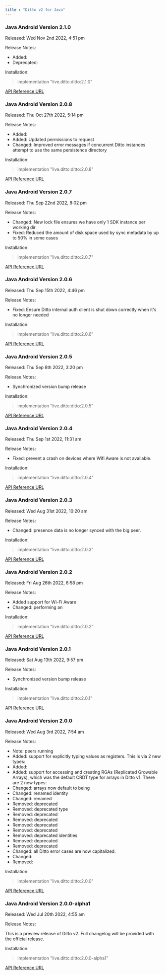 ---
title : "Ditto v2 for Java"
---


### Java Android Version 2.1.0

Released: Wed Nov 2nd 2022, 4:51 pm

Release Notes:

- Added:
- Deprecated:

Installation:

> implementation "live.ditto:ditto:2.1.0"

[API Reference URL](https://software.ditto.live/android/Ditto/2.1.0/api-reference/)

### Java Android Version 2.0.8

Released: Thu Oct 27th 2022, 5:14 pm

Release Notes:

- Added:
- Added: Updated permissions to request
- Changed: Improved error messages if concurrent Ditto instances attempt to use the same persistence directory

Installation:

> implementation "live.ditto:ditto:2.0.8"

[API Reference URL](https://software.ditto.live/android/Ditto/2.0.8/api-reference/)

### Java Android Version 2.0.7

Released: Thu Sep 22nd 2022, 8:02 pm

Release Notes:

- Changed: New lock file ensures we have only 1 SDK instance per working dir
- Fixed: Reduced the amount of disk space used by sync metadata by up to 50% in some cases

Installation:

> implementation "live.ditto:ditto:2.0.7"

[API Reference URL](https://software.ditto.live/android/Ditto/2.0.7/api-reference/)

### Java Android Version 2.0.6

Released: Thu Sep 15th 2022, 4:46 pm

Release Notes:

- Fixed: Ensure Ditto internal auth client is shut down correctly when it's no longer needed

Installation:

> implementation "live.ditto:ditto:2.0.6"

[API Reference URL](https://software.ditto.live/android/Ditto/2.0.6/api-reference/)

### Java Android Version 2.0.5

Released: Thu Sep 8th 2022, 3:20 pm

Release Notes:

- Synchronized version bump release

Installation:

> implementation "live.ditto:ditto:2.0.5"

[API Reference URL](https://software.ditto.live/android/Ditto/2.0.5/api-reference/)

### Java Android Version 2.0.4

Released: Thu Sep 1st 2022, 11:31 am

Release Notes:

- Fixed: prevent a crash on devices where Wifi Aware is not available.

Installation:

> implementation "live.ditto:ditto:2.0.4"

[API Reference URL](https://software.ditto.live/android/Ditto/2.0.4/api-reference/)

### Java Android Version 2.0.3

Released: Wed Aug 31st 2022, 10:20 am

Release Notes:

- Changed: presence data is no longer synced with the big peer.

Installation:

> implementation "live.ditto:ditto:2.0.3"

[API Reference URL](https://software.ditto.live/android/Ditto/2.0.3/api-reference/)

### Java Android Version 2.0.2

Released: Fri Aug 26th 2022, 6:58 pm

Release Notes:

- Added support for Wi-Fi Aware
- Changed: performing an

Installation:

> implementation "live.ditto:ditto:2.0.2"

[API Reference URL](https://software.ditto.live/android/Ditto/2.0.2/api-reference/)

### Java Android Version 2.0.1

Released: Sat Aug 13th 2022, 9:57 pm

Release Notes:

- Synchronized version bump release

Installation:

> implementation "live.ditto:ditto:2.0.1"

[API Reference URL](https://software.ditto.live/android/Ditto/2.0.1/api-reference/)

### Java Android Version 2.0.0

Released: Wed Aug 3rd 2022, 7:54 am

Release Notes:

- Note: peers running
- Added: support for explicitly typing values as registers. This is via 2 new types:
- Added:
- Added: support for accessing and creating RGAs (Replicated Growable Arrays), which was the default CRDT type for arrays in Ditto v1. There are 2 new types:
- Changed: arrays now default to being
- Changed: renamed identity
- Changed: renamed
- Removed: deprecated
- Removed: deprecated type
- Removed: deprecated
- Removed: deprecated
- Removed: deprecated
- Removed: deprecated
- Removed: deprecated identities
- Removed: deprecated
- Removed: deprecated
- Changed: all Ditto error cases are now capitalized.
- Changed:
- Removed:

Installation:

> implementation "live.ditto:ditto:2.0.0"

[API Reference URL](https://software.ditto.live/android/Ditto/2.0.0/api-reference/)

### Java Android Version 2.0.0-alpha1

Released: Wed Jul 20th 2022, 4:55 am

Release Notes:

This is a preview release of Ditto v2. Full changelog will be provided with the official release.

Installation:

> implementation "live.ditto:ditto:2.0.0-alpha1"

[API Reference URL](https://software.ditto.live/android/Ditto/2.0.0-alpha1/api-reference/)
